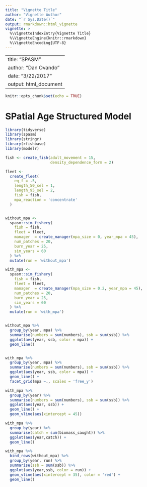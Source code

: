```yaml
---
title: "Vignette Title"
author: "Vignette Author"
date: "`r Sys.Date()`"
output: rmarkdown::html_vignette
vignette: >
  %\VignetteIndexEntry{Vignette Title}
  %\VignetteEngine{knitr::rmarkdown}
  %\VignetteEncoding{UTF-8}
---
```


---
title: "SPASM"
author: "Dan Ovando"
date: "3/22/2017"
output: html_document
---

```r
knitr::opts_chunk$set(echo = TRUE)
```

# SPatial Age Structured Model

```r

library(tidyverse)
library(spasm)
library(stringr)
library(rfishbase)
library(modelr)

fish <- create_fish(adult_movement = 15,
                    density_dependence_form = 2)

fleet <-
  create_fleet(
    eq_f = .5,
    length_50_sel = 1,
    length_95_sel = 2,
    fish = fish,
    mpa_reaction = 'concentrate'
  )


without_mpa <-
  spasm::sim_fishery(
    fish = fish,
    fleet = fleet,
    manager  = create_manager(mpa_size = 0, year_mpa = 45),
    num_patches = 20,
    burn_year = 25,
    sim_years = 60
  ) %>%
  mutate(run = 'without_mpa')

with_mpa <-
  spasm::sim_fishery(
    fish = fish,
    fleet = fleet,
    manager  = create_manager(mpa_size = 0.2, year_mpa = 45),
    num_patches = 20,
    burn_year = 25,
    sim_years = 60
  ) %>%
  mutate(run = 'with_mpa')


without_mpa %>%
  group_by(year, mpa) %>%
  summarise(numbers = sum(numbers), ssb = sum(ssb)) %>%
  ggplot(aes(year, ssb, color = mpa)) +
  geom_line()


with_mpa %>%
  group_by(year, mpa) %>%
  summarise(numbers = sum(numbers), ssb = sum(ssb)) %>%
  ggplot(aes(year, ssb, color = mpa)) +
  geom_line() +
  facet_grid(mpa ~., scales = 'free_y')

with_mpa %>%
  group_by(year) %>%
  summarise(numbers = sum(numbers), ssb = sum(ssb)) %>%
  ggplot(aes(year, ssb)) +
  geom_line() +
  geom_vline(aes(xintercept = 45))

with_mpa %>% 
  group_by(year) %>% 
  summarise(catch = sum(biomass_caught)) %>% 
  ggplot(aes(year,catch)) + 
  geom_line()

with_mpa %>% 
  bind_rows(without_mpa) %>% 
  group_by(year, run) %>% 
  summarise(ssb = sum(ssb)) %>% 
  ggplot(aes(year,ssb, color = run)) + 
  geom_vline(aes(xintercept = 35), color = 'red') +
  geom_line()




```

